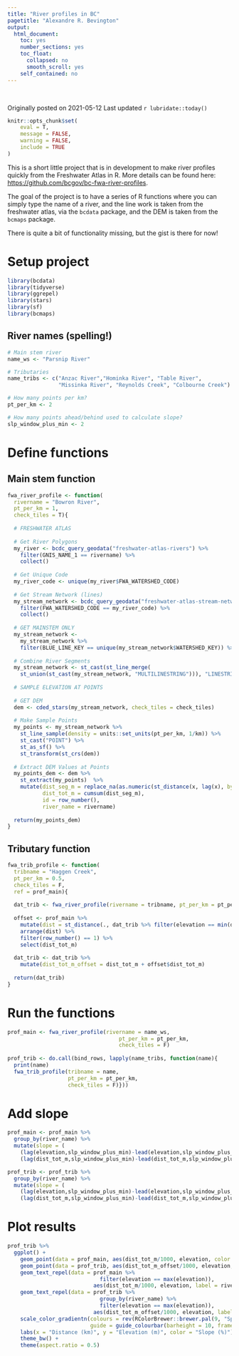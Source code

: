 ```yaml
---
title: "River profiles in BC"
pagetitle: "Alexandre R. Bevington"
output:
  html_document: 
    toc: yes
    number_sections: yes
    toc_float:
      collapsed: no
      smooth_scroll: yes
    self_contained: no
---
```


<link rel="stylesheet" href="../styles.css" type="text/css">\
<link rel="stylesheet" href="../academicicons/css/academicons.min.css"/>

Originally posted on 2021-05-12 Last updated `r lubridate::today()`

```r
knitr::opts_chunk$set(
	eval = T,
	message = FALSE,
	warning = FALSE,
	include = TRUE
)
```

This is a short little project that is in development to make river profiles quickly from the Freshwater Atlas in R. More details can be found here: <https://github.com/bcgov/bc-fwa-river-profiles>.

The goal of the project is to have a series of R functions where you can simply type the name of a river, and the line work is taken from the freshwater atlas, via the `bcdata` package, and the DEM is taken from the `bcmaps` package.

There is quite a bit of functionality missing, but the gist is there for now!

# Setup project

```r
library(bcdata)
library(tidyverse)
library(ggrepel)
library(stars)
library(sf)
library(bcmaps)
```

## River names (spelling!)

```r

# Main stem river
name_ws <- "Parsnip River"

# Tributaries
name_tribs <- c("Anzac River","Hominka River", "Table River", 
                "Missinka River", "Reynolds Creek", "Colbourne Creek")

# How many points per km?
pt_per_km <- 2

# How many points ahead/behind used to calculate slope? 
slp_window_plus_min <- 2

```

# Define functions

## Main stem function

```r

fwa_river_profile <- function(
  rivername = "Bowron River",
  pt_per_km = 1,
  check_tiles = T){
  
  # FRESHWATER ATLAS
  
  # Get River Polygons
  my_river <- bcdc_query_geodata("freshwater-atlas-rivers") %>%
    filter(GNIS_NAME_1 == rivername) %>%
    collect()
  
  # Get Unique Code
  my_river_code <- unique(my_river$FWA_WATERSHED_CODE)
  
  # Get Stream Network (lines)
  my_stream_network <- bcdc_query_geodata("freshwater-atlas-stream-network") %>%
    filter(FWA_WATERSHED_CODE == my_river_code) %>%
    collect()
  
  # GET MAINSTEM ONLY
  my_stream_network <-
    my_stream_network %>%
    filter(BLUE_LINE_KEY == unique(my_stream_network$WATERSHED_KEY)) %>% st_as_sf()
  
  # Combine River Segments
  my_stream_network <- st_cast(st_line_merge(
    st_union(st_cast(my_stream_network, "MULTILINESTRING"))), "LINESTRING") %>% st_zm()
  
  # SAMPLE ELEVATION AT POINTS
  
  # GET DEM
  dem <- cded_stars(my_stream_network, check_tiles = check_tiles)
  
  # Make Sample Points
  my_points <- my_stream_network %>%
    st_line_sample(density = units::set_units(pt_per_km, 1/km)) %>%
    st_cast("POINT") %>%
    st_as_sf() %>%
    st_transform(st_crs(dem))
  
  # Extract DEM Values at Points
  my_points_dem <- dem %>%
    st_extract(my_points)  %>%
    mutate(dist_seg_m = replace_na(as.numeric(st_distance(x, lag(x), by_element = TRUE)),0),
           dist_tot_m = cumsum(dist_seg_m),
           id = row_number(),
           river_name = rivername)
  
  return(my_points_dem)
}
```

## Tributary function

```r

fwa_trib_profile <- function(
  tribname = "Haggen Creek", 
  pt_per_km = 0.5, 
  check_tiles = F, 
  ref = prof_main){
  
  dat_trib <- fwa_river_profile(rivername = tribname, pt_per_km = pt_per_km, check_tiles = check_tiles)
  
  offset <- prof_main %>% 
    mutate(dist = st_distance(., dat_trib %>% filter(elevation == min(dat_trib$elevation)))) %>% 
    arrange(dist) %>% 
    filter(row_number() == 1) %>% 
    select(dist_tot_m)
  
  dat_trib <- dat_trib %>% 
    mutate(dist_tot_m_offset = dist_tot_m + offset$dist_tot_m)
  
  return(dat_trib)
}
```

# Run the functions

```r

prof_main <- fwa_river_profile(rivername = name_ws, 
                                   pt_per_km = pt_per_km, 
                                   check_tiles = F)
    
prof_trib <- do.call(bind_rows, lapply(name_tribs, function(name){
  print(name)
  fwa_trib_profile(tribname = name, 
                   pt_per_km = pt_per_km, 
                   check_tiles = F)}))
```

# Add slope

```r

prof_main <- prof_main %>% 
  group_by(river_name) %>% 
  mutate(slope = (
    (lag(elevation,slp_window_plus_min)-lead(elevation,slp_window_plus_min))/
    (lag(dist_tot_m,slp_window_plus_min)-lead(dist_tot_m,slp_window_plus_min)))*100) 

prof_trib <- prof_trib %>% 
  group_by(river_name) %>% 
  mutate(slope = (
    (lag(elevation,slp_window_plus_min)-lead(elevation,slp_window_plus_min))/
    (lag(dist_tot_m,slp_window_plus_min)-lead(dist_tot_m,slp_window_plus_min)))*100) 
```

# Plot results

```r
prof_trib %>% 
  ggplot() + 
    geom_point(data = prof_main, aes(dist_tot_m/1000, elevation, color = slope), show.legend = T) + 
    geom_point(data = prof_trib, aes(dist_tot_m_offset/1000, elevation, color = slope), show.legend = T) + 
    geom_text_repel(data = prof_main %>%
                             filter(elevation == max(elevation)),
                           aes(dist_tot_m/1000, elevation, label = river_name)) +
    geom_text_repel(data = prof_trib %>%
                             group_by(river_name) %>%
                             filter(elevation == max(elevation)),
                           aes(dist_tot_m_offset/1000, elevation, label = river_name)) +
    scale_color_gradientn(colours = rev(RColorBrewer::brewer.pal(9, "Spectral")), 
                          guide = guide_colourbar(barheight = 10, frame.colour = "black", ticks.colour = "black")) +
    labs(x = "Distance (km)", y = "Elevation (m)", color = "Slope (%)") + 
    theme_bw() +
    theme(aspect.ratio = 0.5)

```
